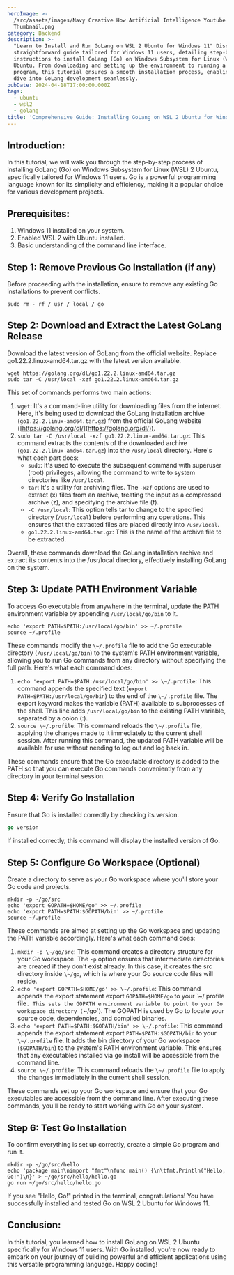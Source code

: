 ```yaml
---
heroImage: >-
  /src/assets/images/Navy Creative How Artificial Intelligence Youtube
  Thumbnail.png
category: Backend
description: >-
  "Learn to Install and Run GoLang on WSL 2 Ubuntu for Windows 11" Discover a
  straightforward guide tailored for Windows 11 users, detailing step-by-step
  instructions to install GoLang (Go) on Windows Subsystem for Linux (WSL) 2
  Ubuntu. From downloading and setting up the environment to running a simple Go
  program, this tutorial ensures a smooth installation process, enabling you to
  dive into GoLang development seamlessly.
pubDate: 2024-04-18T17:00:00.000Z
tags:
  - ubuntu
  - wsl2
  - golang
title: 'Comprehensive Guide: Installing GoLang on WSL 2 Ubuntu for Windows 11'
---
```


## Introduction:

In this tutorial, we will walk you through the step-by-step process of installing GoLang (Go) on Windows Subsystem for Linux (WSL) 2 Ubuntu, specifically tailored for Windows 11 users. Go is a powerful programming language known for its simplicity and efficiency, making it a popular choice for various development projects.

## Prerequisites:

1. Windows 11 installed on your system.
2. Enabled WSL 2 with Ubuntu installed.
3. Basic understanding of the command line interface.

## Step 1: Remove Previous Go Installation (if any)

Before proceeding with the installation, ensure to remove any existing Go installations to prevent conflicts.

```shell
sudo rm - rf / usr / local / go

```

## Step 2: Download and Extract the Latest GoLang Release

Download the latest version of GoLang from the official website. Replace go1.22.2.linux-amd64.tar.gz with the latest version available.

```shell
wget https://golang.org/dl/go1.22.2.linux-amd64.tar.gz
sudo tar -C /usr/local -xzf go1.22.2.linux-amd64.tar.gz
```

This set of commands performs two main actions:

1. `wget`: It's a command-line utility for downloading files from the internet. Here, it's being used to download the GoLang installation archive (`go1.22.2.linux-amd64.tar.gz`) from the official GoLang website ([https://golang.org/dl/](https://golang.org/dl/)).
2. `sudo tar -C /usr/local -xzf go1.22.2.linux-amd64.tar.gz`: This command extracts the contents of the downloaded archive (`go1.22.2.linux-amd64.tar.gz`) into the `/usr/local` directory. Here's what each part does:
   * `sudo`: It's used to execute the subsequent command with superuser (root) privileges, allowing the command to write to system directories like `/usr/local`.
   * `tar`: It's a utility for archiving files. The `-xzf` options are used to extract (x) files from an archive, treating the input as a compressed archive (z), and specifying the archive file (f).
   * `-C /usr/local`: This option tells tar to change to the specified directory (`/usr/local`) before performing any operations. This ensures that the extracted files are placed directly into `/usr/local`.
   * `go1.22.2.linux-amd64.tar.gz`: This is the name of the archive file to be extracted.

Overall, these commands download the GoLang installation archive and extract its contents into the /usr/local directory, effectively installing GoLang on the system.

## Step 3: Update PATH Environment Variable

To access Go executable from anywhere in the terminal, update the PATH environment variable by appending `/usr/local/go/bin` to it.

```shell
echo 'export PATH=$PATH:/usr/local/go/bin' >> ~/.profile
source ~/.profile
```

These commands modify the `\~/.profile` file to add the Go executable directory (`/usr/local/go/bin`) to the system's PATH environment variable, allowing you to run Go commands from any directory without specifying the full path. Here's what each command does:

1. `echo 'export PATH=$PATH:/usr/local/go/bin' >> \~/.profile`: This command appends the specified text (`export PATH=$PATH:/usr/local/go/bin`) to the end of the `\~/.profile` file. The export keyword makes the variable (PATH) available to subprocesses of the shell. This line adds `/usr/local/go/bin` to the existing PATH variable, separated by a colon (:).
2. `source \~/.profile`: This command reloads the `\~/.profile` file, applying the changes made to it immediately to the current shell session. After running this command, the updated PATH variable will be available for use without needing to log out and log back in.

These commands ensure that the Go executable directory is added to the PATH so that you can execute Go commands conveniently from any directory in your terminal session.

## Step 4: Verify Go Installation

Ensure that Go is installed correctly by checking its version.

```go
go version
```

If installed correctly, this command will display the installed version of Go.

## Step 5: Configure Go Workspace (Optional)

Create a directory to serve as your Go workspace where you'll store your Go code and projects.

```shell
mkdir -p ~/go/src
echo 'export GOPATH=$HOME/go' >> ~/.profile
echo 'export PATH=$PATH:$GOPATH/bin' >> ~/.profile
source ~/.profile

```

These commands are aimed at setting up the Go workspace and updating the PATH variable accordingly. Here's what each command does:

1. `mkdir -p \~/go/src`: This command creates a directory structure for your Go workspace. The `-p` option ensures that intermediate directories are created if they don't exist already. In this case, it creates the src directory inside `\~/go`, which is where your Go source code files will reside.
2. `echo 'export GOPATH=$HOME/go' >> \~/.profile`: This command appends the export statement export `GOPATH=$HOME/go` to your \`\~/.profile file`. This sets the GOPATH environment variable to point to your Go workspace directory (`\~/go\`). The GOPATH is used by Go to locate your source code, dependencies, and compiled binaries.
3. `echo 'export PATH=$PATH:$GOPATH/bin' >> \~/.profile`: This command appends the export statement export `PATH=$PATH:$GOPATH/bin` to your `\~/.profile` file. It adds the bin directory of your Go workspace (`$GOPATH/bin`) to the system's PATH environment variable. This ensures that any executables installed via go install will be accessible from the command line.
4. `source \~/.profile`: This command reloads the `\~/.profile` file to apply the changes immediately in the current shell session.

These commands set up your Go workspace and ensure that your Go executables are accessible from the command line. After executing these commands, you'll be ready to start working with Go on your system.

## Step 6: Test Go Installation

To confirm everything is set up correctly, create a simple Go program and run it.

```shell
mkdir -p ~/go/src/hello
echo 'package main\nimport "fmt"\nfunc main() {\n\tfmt.Println("Hello, Go!")\n}' > ~/go/src/hello/hello.go
go run ~/go/src/hello/hello.go

```

If you see "Hello, Go!" printed in the terminal, congratulations! You have successfully installed and tested Go on WSL 2 Ubuntu for Windows 11.

## Conclusion:

In this tutorial, you learned how to install GoLang on WSL 2 Ubuntu specifically for Windows 11 users. With Go installed, you're now ready to embark on your journey of building powerful and efficient applications using this versatile programming language. Happy coding!
